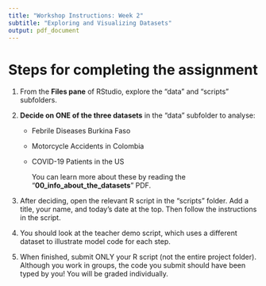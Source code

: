 ```yaml
---
title: "Workshop Instructions: Week 2"
subtitle: "Exploring and Visualizing Datasets"
output: pdf_document
---
```


# Steps for completing the assignment

1. From the **Files pane** of RStudio, explore the "data" and "scripts" subfolders.

2. **Decide on ONE of the three datasets** in the "data" subfolder to analyse:

    -   Febrile Diseases Burkina Faso

    -   Motorcycle Accidents in Colombia

    -   COVID-19 Patients in the US

        You can learn more about these by reading the "**00_info_about_the_datasets**" PDF. 
        
3. After deciding, open the relevant R script in the "scripts" folder. Add a title, your name, and today's date at the top. Then follow the instructions in the script. 
        
4. You should look at the teacher demo script, which uses a different dataset to illustrate model code for each step.

5. When finished, submit ONLY your R script (not the entire project folder). Although you work in groups, the code you submit should have been typed by you! You will be graded individually. 


